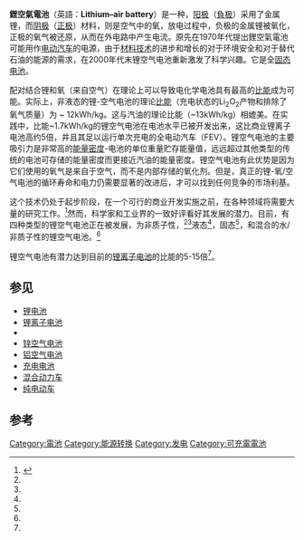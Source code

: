 {{Infobox battery
|EtoW= 11,140 (理论值) [[watt_hour|W·h]]/kg
|EtoS= ???
|PtoW= ???
|NomV=2.91 [[伏特|伏特]]
}}
'''鋰空氣電池'''（英語：'''Lithium–air battery'''）是一种{{link-en|金属空气电化学电池|Metal–air electrochemical cell}}，[[阳极|阳极]]（[[負极|負极]]）采用了金属锂，而[[阴极|阴极]]（[[正极|正极]]）材料，则是空气中的氧，放电过程中，负极的金属锂被氧化，正极的氧气被还原，从而在外电路中产生电流。原先在1970年代提出鋰空氣電池可能用作[[电动汽车|电动汽车]]的电源，由于[[材料科学|材料技术]]的进步和增长的对于环境安全和对于替代石油的能源的需求，在2000年代末锂空气电池重新激发了科学兴趣。它是全[[固态电池|固态电池]]。

配对结合锂和氧（来自空气）在理论上可以导致电化学电池具有最高的[[比能|比能]]成为可能。实际上，非液态的锂-空气电池的理论[[比能|比能]]（充电状态的Li<sub>2</sub>O<sub>2</sub>产物和排除了氧气质量）为 ~ 12kWh/kg。这与汽油的理论比能（~13kWh/kg）相媲美。在实践中，比能~1.7kWh/kg的锂空气电池在电池水平已被开发出来，这比商业锂离子电池高约5倍，并且其足以运行单次充电的全电动汽车（FEV）{{convert|500|km|0|abbr=in}}。锂空气电池的主要吸引力是非常高的[[能量密度|能量密度]]-电池的单位重量贮存能量值，远远超过其他类型的传统的电池可存储的能量密度而更接近汽油的能量密度。锂空气电池有此优势是因为它们使用的氧气是来自于空气，而不是内部存储的氧化剂。但是，真正的锂-氧/空气电池的循环寿命和电力仍需要显著的改进后，才可以找到任何竞争的市场利基。

这个技术仍处于起步阶段，在一个可行的商业开发实施之前，在各种领域将需要大量的研究工作。<ref name=Christensen2012>{{cite journal | last=Christensen | first=Jake | last2=Albertus | first2=Paul | last3=Sanchez-Carrera | first3=Roel S. | last4=Lohmann | first4=Timm | last5=Kozinsky | first5=Boris | last6=Liedtke | first6=Ralf | last7=Ahmed | first7=Jasim | last8=Kojic | first8=Aleksandar | title=A Critical Review of Li∕Air Batteries | journal=Journal of The Electrochemical Society | publisher=The Electrochemical Society | volume=159 | issue=2 | year=2012 | issn=0013-4651 | doi=10.1149/2.086202jes | page=R1}}</ref>然而，科学家和工业界的一致好评看好其发展的潜力。目前，有四种类型的锂空气电池正在被发展，为非质子性，<ref name="RechargeElectrode"/><ref name="MnO2"/>液态<ref name="Zhou2010"/>，固态<ref name="SolidState"/>，和混合的水/非质子性的锂空气电池。<ref name="Whang"/>

锂空气电池有潜力达到目前的[[锂离子电池|锂离子电池]]的比能的5-15倍<ref name="BatteryMaterials" />。

== 参见 ==
{{Portal box|能源|可再生能源}}
{{colbegin}}
*[[锂电池|锂电池]]
*[[锂离子电池|锂离子电池]]
*{{link-en|磷酸鐵鋰電池|Lithium iron phosphate battery}}
*[[锌空气电池|锌空气电池]]
*[[铝空气电池|铝空气电池]]
*[[充电电池|充电电池]]
*[[混合动力车|混合动力车]]
*[[纯电动车|纯电动车]]
{{colend}}

== 参考 ==
{{Reflist|2|
refs=
<ref name="RechargeElectrode">Ogasawara T, Debart A et al (2006). "Rechargeable Li<sub>2</sub>O<sub>2</sub> Electrode for Lithium Batteries".'' Journal of American Chemical Society'', 123:p.1390-1393.</ref>
<ref name="SolidState">Kumar B, Kumar J et al (2010). "A Solid-State, Rechargeable, Long Cycle Life Lithium-Air Battery", ''Journal of The Electrochemical Society'',157(1):A50-A54.</ref>
<ref name="MnO2">Debart A, Bao,J et al (2008). "α-MnO<sub>2</sub> Nanowires: A Catalyst for the O<sub>2</sub> Electrode in Rechargeable Lithium Batteries",''Angew.Chem.'',47(24):p.4521-4524.</ref>
<ref name = "Zhou2010">He P, Wang Y, and Zhou H (2010). "A Li-air fuel cell with recycle aqueous electrolyte for improved stability",''Electrochemistry Communications'',12:p.1686-1689.</ref>
<ref name="Whang">Wang Y, Zhou H, et al (2010). "A Lithium-Air Battery with a Potential to Continuously Reduce O<sub>2</sub> from Air for Delivering Energy",''J.Power Sources'',195(1):p.358-361.</ref>
<ref name="BatteryMaterials">Ed. Jurgen O. Besenhard, ''Handbook of Battery Materials'',New Your, Wiley-VCH, 1999, ISBN 3-527-29469-4.</ref>
}}

{{電池}}

[[Category:電池|Category:電池]]
[[Category:能源转换|Category:能源转换]]
[[Category:发电|Category:发电]]
[[Category:可充電電池|Category:可充電電池]]